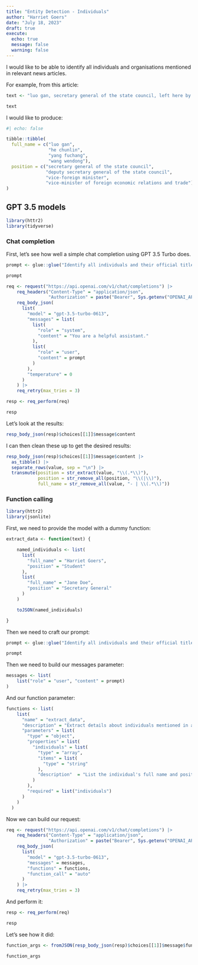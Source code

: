 ```yaml
---
title: "Entity Detection - Individuals"
author: "Harriet Goers"
date: "July 18, 2023"
draft: true
execute: 
  echo: true
  message: false
  warning: false
---
```


I would like to be able to identify all individuals and organisations mentioned in relevant news articles.

For example, from this article:

```r
text <- "luo gan, secretary general of the state council, left here by air this morning at the head of a chinese government delegation on a goodwill visit to zimbabwe and myanmar.  at the invitation of the governments of the two countries.  the delegation will also attend celebration ceremonies for the completion and transfer of two projects there.  among those seeing the delegation off at the airport were he chunlin, deputy secretary general of the state council, yang fuchang, vice-foreign minister, wang wendong, vice-minister of foreign economic relations and trade, and diplomatic envoys of zimbabwe and myanmar to china."

text
```

I would like to produce:

```r
#| echo: false

tibble::tibble(
  full_name = c("luo gan", 
                "he chunlin", 
                "yang fuchang", 
                "wang wendong"),
  position = c("secretary general of the state council",
               "deputy secretary general of the state council",
               "vice-foreign minister",
               "vice-minister of foreign economic relations and trade")
)
```

## GPT 3.5 models

```r
library(httr2)
library(tidyverse)
```

### Chat completion

First, let's see how well a simple chat completion using GPT 3.5 Turbo does.

```r
prompt <- glue::glue("Identify all individuals and their official titles mentioned in the following article (delimited in XML tags). Provide their full name and then provide their official titles in parenthesis. <article>{text}</article>")

prompt
```

```r
req <- request("https://api.openai.com/v1/chat/completions") |>
    req_headers("Content-Type" = "application/json",
                "Authorization" = paste("Bearer", Sys.getenv("OPENAI_API_KEY_NSF"))) |>
    req_body_json(
      list(
        "model" = "gpt-3.5-turbo-0613",
        "messages" = list(
          list(
            "role" = "system",
            "content" = "You are a helpful assistant."
          ),
          list(
            "role" = "user",
            "content" = prompt
          )
        ),
        "temperature" = 0
      )
    ) |>
    req_retry(max_tries = 3)
```

```r
resp <- req_perform(req)

resp
```

Let's look at the results:

```r
resp_body_json(resp)$choices[[1]]$message$content
```

I can then clean these up to get the desired results:

```r
resp_body_json(resp)$choices[[1]]$message$content |> 
  as_tibble() |> 
  separate_rows(value, sep = "\n") |> 
  transmute(position = str_extract(value, "\\(.*\\)"),
            position = str_remove_all(position, "\\(|\\)"),
            full_name = str_remove_all(value, "- | \\(.*\\)"))
```

### Function calling

```r
library(httr2)
library(jsonlite)
```

First, we need to provide the model with a dummy function:

```r
extract_data <- function(text) {

    named_individuals <- list(
      list(
        "full_name" = "Harriet Goers",
        "position" = "Student"
      ),
      list(
        "full_name" = "Jane Doe",
        "position" = "Secretary General"
      )
    )

    toJSON(named_individuals)

}
```

Then we need to craft our prompt:

```r
prompt <- glue::glue("Identify all individuals and their official titles mentioned in the following article (delimited in XML tags): <article>{text}</article>")

prompt
```

Then we need to build our messages parameter:

```r
messages <- list(
    list("role" = "user", "content" = prompt)
)
```

And our function parameter:

```r
functions <- list(
    list(
      "name" = "extract_data",
      "description" = "Extract details about individuals mentioned in a news article.",
      "parameters" = list(
        "type" = "object",
        "properties" = list(
          "individuals" = list(
            "type" = "array",
            "items" = list(
              "type" = "string"
            ),
            "description"  = "List the individual's full name and position or job title"
          )
        ),
        "required" = list("individuals")
      )
    )
  )
```

Now we can build our request:

```r
req <- request("https://api.openai.com/v1/chat/completions") |>
    req_headers("Content-Type" = "application/json",
                "Authorization" = paste("Bearer", Sys.getenv("OPENAI_API_KEY_NSF"))) |>
    req_body_json(
      list(
        "model" = "gpt-3.5-turbo-0613",
        "messages" = messages,
        "functions" = functions,
        "function_call" = "auto"
      )
    ) |>
    req_retry(max_tries = 3)
```

And perform it:

```r
resp <- req_perform(req)

resp
```

Let's see how it did:

```r
function_args <- fromJSON(resp_body_json(resp)$choices[[1]]$message$function_call$arguments[1])

function_args
```
